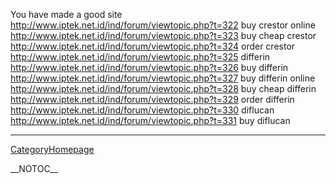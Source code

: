 You have made a good site http://www.iptek.net.id/ind/forum/viewtopic.php?t=322 buy crestor online
http://www.iptek.net.id/ind/forum/viewtopic.php?t=323 buy cheap crestor
http://www.iptek.net.id/ind/forum/viewtopic.php?t=324 order crestor
http://www.iptek.net.id/ind/forum/viewtopic.php?t=325 differin
http://www.iptek.net.id/ind/forum/viewtopic.php?t=326 buy differin
http://www.iptek.net.id/ind/forum/viewtopic.php?t=327 buy differin online
http://www.iptek.net.id/ind/forum/viewtopic.php?t=328 buy cheap differin
http://www.iptek.net.id/ind/forum/viewtopic.php?t=329 order differin
http://www.iptek.net.id/ind/forum/viewtopic.php?t=330 diflucan
http://www.iptek.net.id/ind/forum/viewtopic.php?t=331 buy diflucan
----
[[CategoryHomepage]]

__NOTOC__